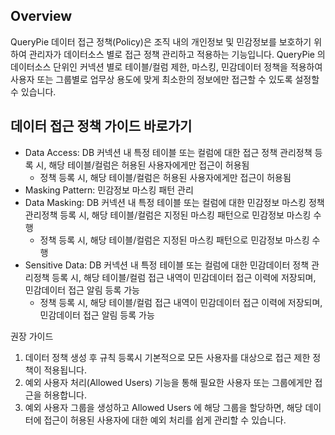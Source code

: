 ## Overview
QueryPie 데이터 접근 정책(Policy)은 조직 내의 개인정보 및 민감정보를 보호하기 위하여 관리자가 데이터소스 별로 접근 정책 관리하고 적용하는 기능입니다. QueryPie 의 데이터소스 단위인 커넥션 별로 테이블/컬럼 제한, 마스킹, 민감데이터 정책을 적용하여 사용자 또는 그룹별로 업무상 용도에 맞게 최소한의 정보에만 접근할 수 있도록 설정할 수 있습니다.

## 데이터 접근 정책 가이드 바로가기
* Data Access: DB 커넥션 내 특정 테이블 또는 컬럼에 대한 접근 정책 관리정책 등록 시, 해당 테이블/컬럼은 허용된 사용자에게만 접근이 허용됨
  * 정책 등록 시, 해당 테이블/컬럼은 허용된 사용자에게만 접근이 허용됨
* Masking Pattern: 민감정보 마스킹 패턴 관리
* Data Masking: DB 커넥션 내 특정 테이블 또는 컬럼에 대한 민감정보 마스킹 정책 관리정책 등록 시, 해당 테이블/컬럼은 지정된 마스킹 패턴으로 민감정보 마스킹 수행
  * 정책 등록 시, 해당 테이블/컬럼은 지정된 마스킹 패턴으로 민감정보 마스킹 수행
* Sensitive Data: DB 커넥션 내 특정 테이블 또는 컬럼에 대한 민감데이터 정책 관리정책 등록 시, 해당 테이블/컬럼 접근 내역이 민감데이터 접근 이력에 저장되며, 민감데이터 접근 알림 등록 가능
  * 정책 등록 시, 해당 테이블/컬럼 접근 내역이 민감데이터 접근 이력에 저장되며, 민감데이터 접근 알림 등록 가능

권장 가이드 

1. 데이터 정책 생성 후 규칙 등록시 기본적으로 모든 사용자를 대상으로 접근 제한 정책이 적용됩니다. 
2. 예외 사용자 처리(Allowed Users) 기능을 통해 필요한 사용자 또는 그룹에게만 접근을 허용합니다.
3. 예외 사용자 그룹을 생성하고 Allowed Users 에 해당 그룹을 할당하면, 해당 데이터에 접근이 허용된 사용자에 대한 예외 처리를 쉽게 관리할 수 있습니다. 
